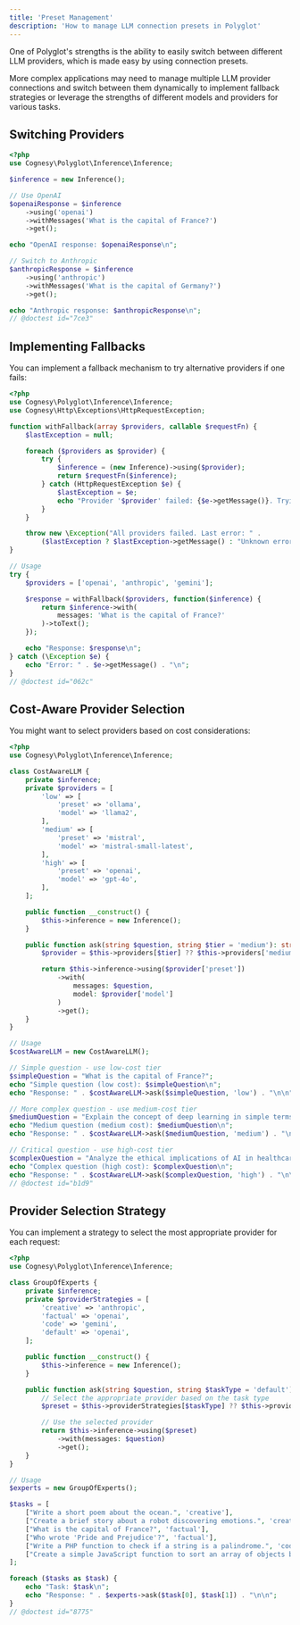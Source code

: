 ```yaml
---
title: 'Preset Management'
description: 'How to manage LLM connection presets in Polyglot'
---
```


One of Polyglot's strengths is the ability to easily switch between different LLM providers, which is made easy by
using connection presets.

More complex applications may need to manage multiple LLM provider connections and switch between them dynamically to
implement fallback strategies or leverage the strengths of different models and providers for various tasks.



## Switching Providers

```php
<?php
use Cognesy\Polyglot\Inference\Inference;

$inference = new Inference();

// Use OpenAI
$openaiResponse = $inference
    ->using('openai')
    ->withMessages('What is the capital of France?')
    ->get();

echo "OpenAI response: $openaiResponse\n";

// Switch to Anthropic
$anthropicResponse = $inference
    ->using('anthropic')
    ->withMessages('What is the capital of Germany?')
    ->get();

echo "Anthropic response: $anthropicResponse\n";
// @doctest id="7ce3"
```



## Implementing Fallbacks

You can implement a fallback mechanism to try alternative providers if one fails:

```php
<?php
use Cognesy\Polyglot\Inference\Inference;
use Cognesy\Http\Exceptions\HttpRequestException;

function withFallback(array $providers, callable $requestFn) {
    $lastException = null;

    foreach ($providers as $provider) {
        try {
            $inference = (new Inference)->using($provider);
            return $requestFn($inference);
        } catch (HttpRequestException $e) {
            $lastException = $e;
            echo "Provider '$provider' failed: {$e->getMessage()}. Trying next provider...\n";
        }
    }

    throw new \Exception("All providers failed. Last error: " .
        ($lastException ? $lastException->getMessage() : "Unknown error"));
}

// Usage
try {
    $providers = ['openai', 'anthropic', 'gemini'];

    $response = withFallback($providers, function($inference) {
        return $inference->with(
            messages: 'What is the capital of France?'
        )->toText();
    });

    echo "Response: $response\n";
} catch (\Exception $e) {
    echo "Error: " . $e->getMessage() . "\n";
}
// @doctest id="062c"
```




## Cost-Aware Provider Selection

You might want to select providers based on cost considerations:

```php
<?php
use Cognesy\Polyglot\Inference\Inference;

class CostAwareLLM {
    private $inference;
    private $providers = [
        'low' => [
            'preset' => 'ollama',
            'model' => 'llama2',
        ],
        'medium' => [
            'preset' => 'mistral',
            'model' => 'mistral-small-latest',
        ],
        'high' => [
            'preset' => 'openai',
            'model' => 'gpt-4o',
        ],
    ];

    public function __construct() {
        $this->inference = new Inference();
    }

    public function ask(string $question, string $tier = 'medium'): string {
        $provider = $this->providers[$tier] ?? $this->providers['medium'];

        return $this->inference->using($provider['preset'])
            ->with(
                messages: $question,
                model: $provider['model']
            )
            ->get();
    }
}

// Usage
$costAwareLLM = new CostAwareLLM();

// Simple question - use low-cost tier
$simpleQuestion = "What is the capital of France?";
echo "Simple question (low cost): $simpleQuestion\n";
echo "Response: " . $costAwareLLM->ask($simpleQuestion, 'low') . "\n\n";

// More complex question - use medium-cost tier
$mediumQuestion = "Explain the concept of deep learning in simple terms.";
echo "Medium question (medium cost): $mediumQuestion\n";
echo "Response: " . $costAwareLLM->ask($mediumQuestion, 'medium') . "\n\n";

// Critical question - use high-cost tier
$complexQuestion = "Analyze the ethical implications of AI in healthcare.";
echo "Complex question (high cost): $complexQuestion\n";
echo "Response: " . $costAwareLLM->ask($complexQuestion, 'high') . "\n\n";
// @doctest id="b1d9"
```



## Provider Selection Strategy

You can implement a strategy to select the most appropriate provider for each request:

```php
<?php
use Cognesy\Polyglot\Inference\Inference;

class GroupOfExperts {
    private $inference;
    private $providerStrategies = [
        'creative' => 'anthropic',
        'factual' => 'openai',
        'code' => 'gemini',
        'default' => 'openai',
    ];

    public function __construct() {
        $this->inference = new Inference();
    }

    public function ask(string $question, string $taskType = 'default'): string {
        // Select the appropriate provider based on the task type
        $preset = $this->providerStrategies[$taskType] ?? $this->providerStrategies['default'];

        // Use the selected provider
        return $this->inference->using($preset)
            ->with(messages: $question)
            ->get();
    }
}

// Usage
$experts = new GroupOfExperts();

$tasks = [
    ["Write a short poem about the ocean.", 'creative'],
    ["Create a brief story about a robot discovering emotions.", 'creative'],
    ["What is the capital of France?", 'factual'],
    ["Who wrote 'Pride and Prejudice'?", 'factual'],
    ["Write a PHP function to check if a string is a palindrome.", 'code'],
    ["Create a simple JavaScript function to sort an array of objects by a property.", 'code'],
];

foreach ($tasks as $task) {
    echo "Task: $task\n";
    echo "Response: " . $experts->ask($task[0], $task[1]) . "\n\n";
}
// @doctest id="8775"
```
